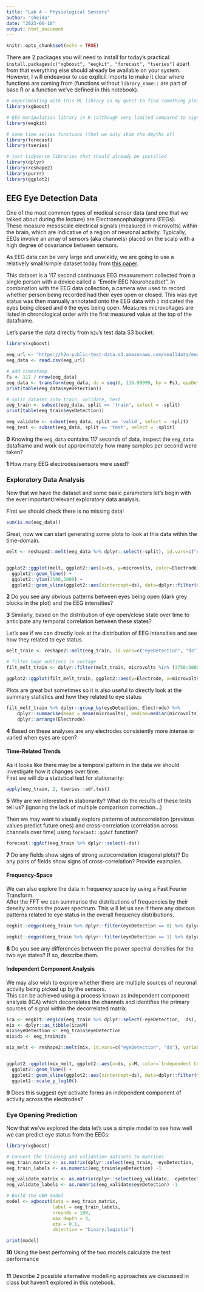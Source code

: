 ---
title: "Lab 4 - Physiological Sensors"
author: "sheida"
date: "2023-06-10"
output: html_document
---

```{r setup, include=FALSE}
knitr::opts_chunk$set(echo = TRUE)
```

There are 2 packages you will need to install for today's practical: `install.packages(c("xgboost", "eegkit", "forecast", "tseries")` apart from that everything else should already be available on your system.
However, I will endeavour to use explicit imports to make it clear where functions are coming from (functions without `library_name::` are part of base R or a function we've defined in this notebook).

```{r}
# experimenting with this ML library on my quest to find something pleasant to use in R
library(xgboost)

# EEG manipulation library in R (although very limited compared to signal processing libraries available in other languages, matlab might actually still be a leader in this specific area)
library(eegkit)

# some time series functions (that we only skim the depths of)
library(forecast)
library(tseries)

# just tidyverse libraries that should already be installed
library(dplyr)
library(reshape2)
library(purrr)
library(ggplot2)
```

## EEG Eye Detection Data

One of the most common types of medical sensor data (and one that we talked about during the lecture) are Electroencephalograms (EEGs).  
These measure mesoscale electrical signals (measured in microvolts) within the brain, which are indicative of a region of neuronal activity.
Typically, EEGs involve an array of sensors (aka channels) placed on the scalp with a high degree of covariance between sensors.

As EEG data can be very large and unwieldy, we are going to use a relatively small/simple dataset today from [this paper](http://ehrai.com/su/pdf/aihls2013.pdf).

This dataset is a 117 second continuous EEG measurement collected from a single person with a device called a "Emotiv EEG Neuroheadset".
In combination with the EEG data collection, a camera was used to record whether person being recorded had their eyes open or closed. 
This was eye status was then manually annotated onto the EEG data with `1` indicated the eyes being closed and `0` the eyes being open.
Measures microvoltages are listed in chronological order with the first measured value at the top of the dataframe.

Let's parse the data directly from `h2o`'s test data S3 bucket:
```{r}
library(xgboost)

eeg_url <- "https://h2o-public-test-data.s3.amazonaws.com/smalldata/eeg/eeg_eyestate_splits.csv"
eeg_data <- read.csv(eeg_url)

# add timestamp
Fs <- 117 / nrow(eeg_data)
eeg_data <- transform(eeg_data, ds = seq(0, 116.99999, by = Fs), eyeDetection = as.factor(eyeDetection))
print(table(eeg_data$eyeDetection))

# split dataset into train, validate, test
eeg_train <- subset(eeg_data, split == 'train', select = -split)
print(table(eeg_train$eyeDetection))

eeg_validate <- subset(eeg_data, split == 'valid', select = -split)
eeg_test <- subset(eeg_data, split == 'test', select = -split)
```

**0** Knowing the `eeg_data` contains 117 seconds of data, inspect the `eeg_data` dataframe and work out approximately how many samples per second were taken?

**1** How many EEG electrodes/sensors were used?

### Exploratory Data Analysis

Now that we have the dataset and some basic parameters let's begin with the ever important/relevant exploratory data analysis.

First we should check there is no missing data!
```{r}
sum(is.na(eeg_data))
```

Great, now we can start generating some plots to look at this data within the time-domain.
```{r}
melt <- reshape2::melt(eeg_data %>% dplyr::select(-split), id.vars=c("eyeDetection", "ds"), variable.name = "Electrode", value.name = "microvolts")


ggplot2::ggplot(melt, ggplot2::aes(x=ds, y=microvolts, color=Electrode)) + 
  ggplot2::geom_line() + 
  ggplot2::ylim(3500,5000) + 
  ggplot2::geom_vline(ggplot2::aes(xintercept=ds), data=dplyr::filter(melt, eyeDetection==1), alpha=0.005)
```

**2** Do you see any obvious patterns between eyes being open (dark grey blocks in the plot) and the EEG intensities?

**3** Similarly, based on the distribution of eye open/close state over time to anticipate any temporal correlation between these states?

Let's see if we can directly look at the distribution of EEG intensities and see how they related to eye status.

```{r}
melt_train <- reshape2::melt(eeg_train, id.vars=c("eyeDetection", "ds"), variable.name = "Electrode", value.name = "microvolts")

# filter huge outliers in voltage
filt_melt_train <- dplyr::filter(melt_train, microvolts %in% (3750:5000)) %>% dplyr::mutate(eyeDetection=as.factor(eyeDetection))

ggplot2::ggplot(filt_melt_train, ggplot2::aes(y=Electrode, x=microvolts, fill=eyeDetection)) + ggplot2::geom_boxplot()
```

Plots are great but sometimes so it is also useful to directly look at the summary statistics and how they related to eye status:

```{r}
filt_melt_train %>% dplyr::group_by(eyeDetection, Electrode) %>% 
    dplyr::summarise(mean = mean(microvolts), median=median(microvolts), sd=sd(microvolts)) %>% 
    dplyr::arrange(Electrode)
```

**4** Based on these analyses are any electrodes consistently more intense or varied when eyes are open?

#### Time-Related Trends

As it looks like there may be a temporal pattern in the data we should investigate how it changes over time.  
First we will do a statistical test for stationarity:

```{r}
apply(eeg_train, 2, tseries::adf.test)
```
**5** Why are we interested in stationarity? What do the results of these tests tell us? (ignoring the lack of multiple comparison correction...)

Then we may want to visually explore patterns of autocorrelation (previous values predict future ones) and cross-correlation (correlation across channels over time) using `forecast::ggAcf` function? 

```{r}
forecast::ggAcf(eeg_train %>% dplyr::select(-ds))
```

**7** Do any fields show signs of strong autocorrelation (diagonal plots)? Do any pairs of fields show signs of cross-correlation? Provide examples.

#### Frequency-Space 

We can also explore the data in frequency space by using a Fast Fourier Transform.  
After the FFT we can summarise the distributions of frequencies by their density across the power spectrum.
This will let us see if there any obvious patterns related to eye status in the overall frequency distributions.

```{r, fft_open}
eegkit::eegpsd(eeg_train %>% dplyr::filter(eyeDetection == 0) %>% dplyr::select(-eyeDetection, -ds), Fs = Fs, xlab="Eye Open")
```

```{r, fft_closed}
eegkit::eegpsd(eeg_train %>% dplyr::filter(eyeDetection == 1) %>% dplyr::select(-eyeDetection, -ds), Fs = Fs, xlab="Eye Closed")
```

**8** Do you see any differences between the power spectral densities for the two eye states? If so, describe them.

#### Independent Component Analysis

We may also wish to explore whether there are multiple sources of neuronal activity being picked up by the sensors.  
This can be achieved using a process known as independent component analysis (ICA) which decorrelates the channels and identifies the primary sources of signal within the decorrelated matrix.

```{r}
ica <- eegkit::eegica(eeg_train %>% dplyr::select(-eyeDetection, -ds), nc=3, method='fast', type='time')
mix <- dplyr::as_tibble(ica$M)
mix$eyeDetection <- eeg_train$eyeDetection
mix$ds <- eeg_train$ds

mix_melt <- reshape2::melt(mix, id.vars=c("eyeDetection", "ds"), variable.name = "Independent Component", value.name = "M")


ggplot2::ggplot(mix_melt, ggplot2::aes(x=ds, y=M, color=`Independent Component`)) + 
  ggplot2::geom_line() + 
  ggplot2::geom_vline(ggplot2::aes(xintercept=ds), data=dplyr::filter(mix_melt, eyeDetection==1), alpha=0.005) +
  ggplot2::scale_y_log10()
```

**9** Does this suggest eye activate forms an independent component of activity across the electrodes?

### Eye Opening Prediction

Now that we've explored the data let's use a simple model to see how well we can predict eye status from the EEGs:

```{r}
library(xgboost)

# Convert the training and validation datasets to matrices
eeg_train_matrix <- as.matrix(dplyr::select(eeg_train, -eyeDetection, -ds))
eeg_train_labels <- as.numeric(eeg_train$eyeDetection) -1

eeg_validate_matrix <- as.matrix(dplyr::select(eeg_validate, -eyeDetection, -ds))
eeg_validate_labels <- as.numeric(eeg_validate$eyeDetection) -1

# Build the GBM model
model <- xgboost(data = eeg_train_matrix, 
                 label = eeg_train_labels,
                 nrounds = 100,
                 max_depth = 4,
                 eta = 0.1,
                 objective = "binary:logistic")

print(model)

```

**10** Using the best performing of the two models calculate the test performance

```{r test}

```

**11** Describe 2 possible alternative modelling approaches we discussed in class but haven't explored in this notebook.

